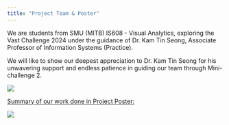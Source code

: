 ```yaml
---
title: "Project Team & Poster"
---
```


We are students from SMU (MITB) IS608 - Visual Analytics, exploring the Vast Challenge 2024 under the guidance of Dr. Kam Tin Seong, Associate Professor of Information Systems (Practice).

We will like to show our deepest appreciation to Dr. Kam Tin Seong for his unwavering support and endless patience in guiding our team through Mini-challenge 2.

![](images/photo_2024-06-29_16-21-42.jpg)

[Summary of our work done in Project Poster:]{.underline}

![](images/ISSS608 VAA Project Poster - Group 1.jpg)
